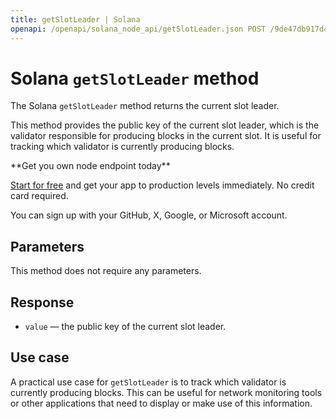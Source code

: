 ---
title: getSlotLeader | Solana
openapi: /openapi/solana_node_api/getSlotLeader.json POST /9de47db917d4f69168e3fed02217d15b
---

# Solana `getSlotLeader` method

The Solana `getSlotLeader` method returns the current slot leader.

This method provides the public key of the current slot leader, which is the validator responsible for producing blocks in the current slot. It is useful for tracking which validator is currently producing blocks.

<Check>
**Get you own node endpoint today**

[Start for free](https://console.chainstack.com/) and get your app to production levels immediately. No credit card required.

You can sign up with your GitHub, X, Google, or Microsoft account.
</Check>


## Parameters

This method does not require any parameters.

## Response

* `value` — the public key of the current slot leader.

## Use case

A practical use case for `getSlotLeader` is to track which validator is currently producing blocks. This can be useful for network monitoring tools or other applications that need to display or make use of this information.
